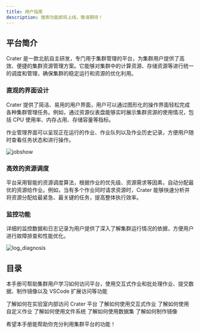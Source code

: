```yaml
---
title: 用户指南
description: 搜索功能即将上线，敬请期待！
---
```



## 平台简介

Crater 是一款北航自主研发，专门用于集群管理的平台，为集群用户提供了高效、便捷的集群资源管理方案。它能够对集群中的计算资源、存储资源等进行统一的调度和管理，确保集群的稳定运行和资源的优化利用。

### 直观的界面设计

Crater 提供了简洁、易用的用户界面，用户可以通过图形化的操作界面轻松完成各种集群管理任务。例如，通过资源仪表盘能够实时展示集群资源的使用情况，包括 CPU 使用率、内存占用、存储容量等指标。

作业管理界面可以呈现正在运行的作业、作业队列以及作业历史记录，方便用户随时查看任务状态和进行操作。

![jobshow](./assets/jobshow.webp)

### 高效的资源调度

平台采用智能的资源调度算法，根据作业的优先级、资源需求等因素，自动分配最优的资源给作业。例如，当有多个作业同时请求资源时，Crater 能够快速分析并将资源分配给最紧急、最关键的任务，提高整体执行效率。

### 监控功能

详细的监控数据和日志记录为用户提供了深入了解集群运行情况的依据，方便用户进行故障排查和性能优化。

![log_diagnosis](./assets/log_diagnosis.webp)

## 目录

本手册可帮助集群用户学习如何访问平台，使用交互式作业和批处理作业、提交数据、制作镜像以及 VSCode 扩展访问等功能

<Cards>
  <Card href="/cn/docs/user/quick-start/login" title="平台访问">
    了解如何在实验室内部访问 Crater 平台
  </Card>
  <Card href="/cn/docs/user/quick-start/interactive" title="交互式作业">
    了解如何使用交互式作业
  </Card>
  <Card href="/cn/docs/user/quick-start/batchprocess" title="自定义作业">
    了解如何使用自定义作业
  </Card>
  <Card href="/cn/docs/user/file/file" title="文件系统">
    了解如何使用文件系统
  </Card>
  <Card href="/cn/docs/user/file/dataset" title="数据集">
    了解如何使用数据集
  </Card>
  <Card href="/cn/docs/user/image/imagebuild" title="镜像制作">
    了解如何制作镜像
  </Card>
</Cards>

希望本手册能帮助你充分利用集群平台的功能！
